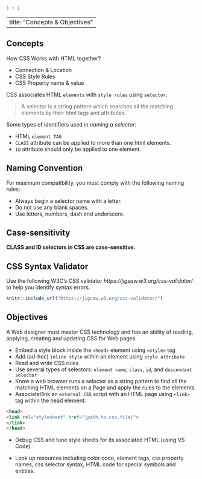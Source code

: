 ```r
1 + 1
```

---
title: "Concepts & Objectives"
---

## Concepts

How CSS Works with HTML together?

-   Connection & Location
-   CSS Style Rules
-   CSS Property name & value

CSS associates HTML `elements` with `style rules` using `selector`.

> A selector is a string pattern which searches all the matching elements by their html tags and attributes.

Some types of identifiers used in *naming a selector*:

-   HTML `element TAG`
-   `CLASS` attribute can be applied to more than one html elements.
-   `ID` attribute should only be applied to one element.

## Naming Convention

For maximum compatibility, you must comply with the following naming rules:

-   Always begin a selector name with a letter.
-   Do not use any blank spaces.
-   Use letters, numbers, dash and underscore.

## Case-sensitivity

**CLASS and ID selectors in CSS are case-sensitive.**

## CSS Syntax Validator

Use the following W3C's CSS validator *https://jigsaw.w3.org/css-validator/* to help you identify syntax errors.

```r
knitr::include_url("https://jigsaw.w3.org/css-validator/")
```

## Objectives

A Web designer must master CSS technology and has an ability of reading, applying, creating and updating CSS for Web pages.

-   Embed a style block inside the `<head>` element using `<style>` tag
-   Add (ad-hoc) `inline style` within an element using `style attribute`
-   Read and write CSS rules
-   Use several types of selectors: `element name`, `class`, `id`, and `descendant selector`
-   Know a web browser runs a selector as a string pattern to find all the matching HTML elements on a Page and apply the rules to the elements.
-   Associate/link an `external CSS` script with an HTML page using `<link>` tag within the head element:

```html
<head>
<link rel="stylesheet" href="{path.to.css.file}">
</link>
</head>
```

-   Debug CSS and tune style sheets for its associated HTML (using VS Code)

-   Look up resources including color code, element tags, css property names, css selector syntax, HTML code for special symbols and entities.
